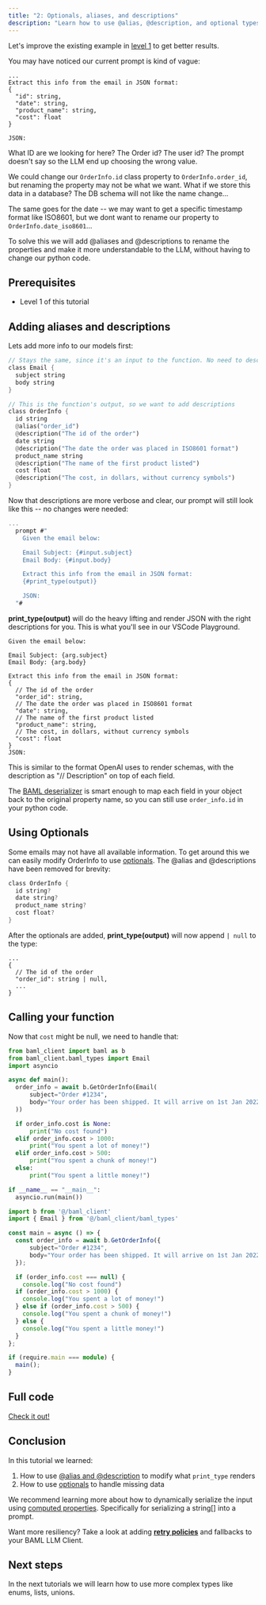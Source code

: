 ```yaml
---
title: "2: Optionals, aliases, and descriptions"
description: "Learn how to use @alias, @description, and optional types"
---
```


Let's improve the existing example in [level 1](./level1) to get better results.

You may have noticed our current prompt is kind of vague:

```
...
Extract this info from the email in JSON format:
{
  "id": string,
  "date": string,
  "product_name": string,
  "cost": float
}

JSON:
```

What ID are we looking for here? The Order id? The user id? The prompt doesn't say so the LLM end up choosing the wrong value.

We could change our `OrderInfo.id` class property to `OrderInfo.order_id`, but renaming the property may not be what we want. What if we store this data in a database? The DB schema will not like the name change...

The same goes for the date -- we may want to get a specific timestamp format like ISO8601, but we dont want to rename our property to `OrderInfo.date_iso8601`...

To solve this we will add @aliases and @descriptions to rename the properties and make it more understandable to the LLM, without having to change our python code.

## Prerequisites

- Level 1 of this tutorial

## Adding aliases and descriptions

Lets add more info to our models first:

```rust
// Stays the same, since it's an input to the function. No need to describe these fields.
class Email {
  subject string
  body string
}

// This is the function's output, so we want to add descriptions
class OrderInfo {
  id string
  @alias("order_id")
  @description("The id of the order")
  date string
  @description("The date the order was placed in ISO8601 format")
  product_name string
  @description("The name of the first product listed")
  cost float
  @description("The cost, in dollars, without currency symbols")
}
```

Now that descriptions are more verbose and clear, our prompt will still look like this -- no changes were needed:

```rust
...
  prompt #"
    Given the email below:

    Email Subject: {#input.subject}
    Email Body: {#input.body}

    Extract this info from the email in JSON format:
    {#print_type(output)}

    JSON:
  "#
```

**print_type(output)** will do the heavy lifting and render JSON with the right descriptions for you. This is what you'll see in our VSCode Playground.

```text
Given the email below:

Email Subject: {arg.subject}
Email Body: {arg.body}

Extract this info from the email in JSON format:
{
  // The id of the order
  "order_id": string,
  // The date the order was placed in ISO8601 format
  "date": string,
  // The name of the first product listed
  "product_name": string,
  // The cost, in dollars, without currency symbols
  "cost": float
}
JSON:
```
<Note>
This is similar to the format OpenAI uses to render schemas, with the description as "// Description" on top of each field.
</Note>

The [BAML deserializer](/v3/syntax/prompt_engineering/type-deserializer) is smart enough to map each field in your object back to the original property name, so you can still use `order_info.id` in your python code.

## Using Optionals

Some emails may not have all available information. To get around this we can easily modify OrderInfo to use [optionals](/v3/syntax/type#optional). The @alias and @descriptions have been removed for brevity:

```rust
class OrderInfo {
  id string?
  date string?
  product_name string?
  cost float?
}
```

After the optionals are added, **print_type(output)** will now append `| null` to the type:

```
...
{
  // The id of the order
  "order_id": string | null,
  ...
}

```

## Calling your function

Now that `cost` might be null, we need to handle that:

<CodeGroup>

```python Python
from baml_client import baml as b
from baml_client.baml_types import Email
import asyncio

async def main():
  order_info = await b.GetOrderInfo(Email(
      subject="Order #1234",
      body="Your order has been shipped. It will arrive on 1st Jan 2022. Product: iPhone 13. Cost: $999.99"
  ))

  if order_info.cost is None:
      print("No cost found")
  elif order_info.cost > 1000:
      print("You spent a lot of money!")
  elif order_info.cost > 500:
      print("You spent a chunk of money!")
  else:
      print("You spent a little money!")

if __name__ == "__main__":
  asyncio.run(main())
```

```typescript TypeScript
import b from '@/baml_client'
import { Email } from '@/baml_client/baml_types'

const main = async () => {
  const order_info = await b.GetOrderInfo({
      subject="Order #1234",
      body="Your order has been shipped. It will arrive on 1st Jan 2022. Product: iPhone 13. Cost: $999.99"
  });

  if (order_info.cost === null) {
    console.log("No cost found")
  if (order_info.cost > 1000) {
    console.log("You spent a lot of money!")
  } else if (order_info.cost > 500) {
    console.log("You spent a chunk of money!")
  } else {
    console.log("You spent a little money!")
  }
};

if (require.main === module) {
  main();
}
```

</CodeGroup>

## Full code
[Check it out!](https://github.com/BoundaryML/baml-examples/blob/main/tutorials/baml_src/extraction-guide/main.baml)

## Conclusion

In this tutorial we learned:

1. How to use [@alias and
    @description](/v3/syntax/prompt_engineering/class#property-attributes) to modify
    what `print_type` renders
1. How to use [optionals](/v3/syntax/type#optional) to handle missing data

We recommend learning more about how to dynamically serialize the input using
[computed properties](/v3/syntax/class#computed-properties). Specifically for
serializing a string[] into a prompt.

Want more resiliency? Take a look at adding [**retry
policies**](/v3/syntax/client/retry) and fallbacks to your BAML LLM Client.

## Next steps

In the next tutorials we will learn how to use more complex types like enums, lists, unions.
